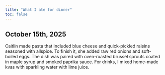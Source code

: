 ```yaml
---
title: "What I ate for dinner" 
toc: false
---
```


## October 15th, 2025

Caitlin made pasta that included blue cheese and quick-pickled raisins seasoned with allspice. To finish it, she added raw red onions and soft-boiled eggs. The dish was paired with oven-roasted brussel sprouts coated in maple syrup and smoked paprika sauce. For drinks, I mixed home-made kvas with sparkling water with lime juice. 